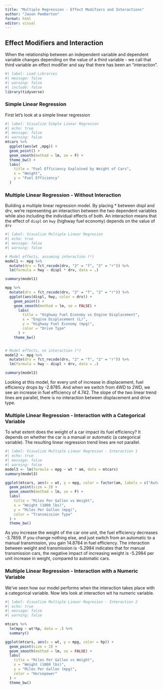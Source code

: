 ```yaml
---
title: "Multiple Regression - Effect Modifiers and Interactions"
author: "Jason Pemberton"
format: html
editor: visual
---
```


## Effect Modifiers and Interaction

When the relationship between an independent variable and dependent variable changes depending on the value of a third variable - we call that third variable an effect modifier and say that there has been an "interaction".

```r
#| label: Load Libraries
#| message: false
#| warning: false
#| include: false
library(tidyverse)
```

### Simple Linear Regression

First let's look at a simple linear regression

```r
#| label: Visualize Simple Linear Regresion
#| echo: true
#| message: false
#| warning: false
mtcars %>% 
  ggplot(aes(wt ,mpg)) +
  geom_point() +
  geom_smooth(method = lm, se = F) +
  theme_bw() +
  labs(
    title = "Fuel Efficiency Explained by Weight of Cars",
    x = "Weight",
    y = "Fuel Efficiency"
  )
```

### Multiple Linear Regression - Without Interaction

Building a multiple linear regression model. By placing \* between displ and drv, we're representing an interaction between the two dependent variables while also including the individual effects of both. An interaction means that the effect of `displ` on `hwy` (highway fuel economy) depends on the value of `drv`

```r
#| label: Visualize Multiple Linear Regresion
#| echo: true
#| message: false
#| warning: false

# Model effects, assuming interaction (*)
model1 <- mpg %>%
  mutate(drv = fct_recode(drv, "2" = "f", "2" = "r")) %>%
  lm(formula = hwy ~ displ * drv, data = .)

summary(model1)

mpg %>% 
  mutate(drv = fct_recode(drv, "2" = "f", "2" = "r")) %>% 
  ggplot(aes(displ, hwy, color = drv)) +
    geom_point() +
    geom_smooth(method = lm, se = FALSE) +
      labs(
        title = "Highway Fuel Economy vs Engine Displacement",
        x = "Engine Displacement (L)",
        y = "Highway Fuel Economy (mpg)",
        color = "Drive Type"
      ) +
    theme_bw()


# Model effects, no interaction (*)
model2 <- mpg %>%
  mutate(drv = fct_recode(drv, "2" = "f", "2" = "r")) %>%
  lm(formula = hwy ~ displ + drv, data = .)

summary(model2)
```

Looking at this model, for every unit of increase in displacement, fuel efficiency drops by -2.8785. And when we switch from 4WD to 2WD, we see an increase in fuel efficiency of 4.742. The slope of the two linear trend lines are parallel, there is no interaction between displacement and drive type.

### Multiple Linear Regression - Interaction with a Categorical Variable

To what extent does the weight of a car impact its fuel efficiency? It depends on whether the car is a manual or automatic (a categorical variable). The resulting linear regression trend lines are not parallel.

```r
#| label: Visualize Multiple Linear Regresion - Interaction 1
#| echo: true
#| message: false
#| warning: false
model3 <- lm(formula = mpg ~ wt * am, data = mtcars)
summary(model3)

ggplot(mtcars, aes(x = wt, y = mpg, color = factor(am, labels = c("Automatic", "Manual")))) +
  geom_point(size = 3) +
  geom_smooth(method = lm, se = F) +
  labs(
    title = "Miles Per Gallon vs Weight",
    x = "Weight (1000 lbs)",
    y = "Miles Per Gallon (mpg)",
    color = "Transmission Type"
  ) +
  theme_bw()
```

As you increase the weight of the car one unit, the fuel efficiency decreases -3.7859. If you change nothing else, and just switch from an automatic to a manual transmission, you gain 14.8784 in fuel efficiency. The interaction between weight and transmission is -5.2984 indicates that for manual transmission cars, the negative impact of increasing weight is -5.2984 per unit increase in weight, compared to automatic cars.

### Multiple Linear Regression - Interaction with a Numeric Variable

We've seen how our model performs when the interaction takes place with a categorical variable. Now lets look at interaction wit ha numeric variable.

```r
#| label: Visualize Multiple Linear Regresion - Interaction 2
#| echo: true
#| message: false
#| warning: false

mtcars %>% 
  lm(mpg ~ wt*hp, data = .) %>% 
  summary()

ggplot(mtcars, aes(x = wt, y = mpg, color = hp)) +
  geom_point(size = 3) +
  geom_smooth(method = lm, se = FALSE) +
  labs(
    title = "Miles Per Gallon vs Weight",
    x = "Weight (1000 lbs)",
    y = "Miles Per Gallon (mpg)",
    color = "Horsepower"
  ) +
  theme_bw()
```
